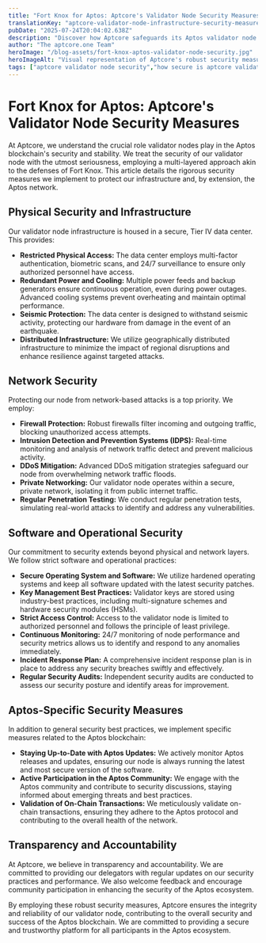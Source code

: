 ```yaml
---
title: "Fort Knox for Aptos: Aptcore's Validator Node Security Measures"
translationKey: "aptcore-validator-node-infrastructure-security-measures"
pubDate: "2025-07-24T20:04:02.638Z"
description: "Discover how Aptcore safeguards its Aptos validator node with Fort Knox-level security. Learn about the robust measures protecting your Aptos assets and ensuring network stability."
author: "The aptcore.one Team"
heroImage: "/blog-assets/fort-knox-aptos-validator-node-security.jpg"
heroImageAlt: "Visual representation of Aptcore's robust security measures protecting its Aptos validator node."
tags: ["aptcore validator node security","how secure is aptcore validator","aptos validator security measures","aptcore security review","best aptos validator security","aptos node security best practices","is aptcore a secure validator"]
---
```


# Fort Knox for Aptos: Aptcore's Validator Node Security Measures

At Aptcore, we understand the crucial role validator nodes play in the Aptos blockchain's security and stability.  We treat the security of our validator node with the utmost seriousness, employing a multi-layered approach akin to the defenses of Fort Knox.  This article details the rigorous security measures we implement to protect our infrastructure and, by extension, the Aptos network.

## Physical Security and Infrastructure

Our validator node infrastructure is housed in a secure, Tier IV data center. This provides:

* **Restricted Physical Access:**  The data center employs multi-factor authentication, biometric scans, and 24/7 surveillance to ensure only authorized personnel have access.
* **Redundant Power and Cooling:**  Multiple power feeds and backup generators ensure continuous operation, even during power outages.  Advanced cooling systems prevent overheating and maintain optimal performance.
* **Seismic Protection:**  The data center is designed to withstand seismic activity, protecting our hardware from damage in the event of an earthquake.
* **Distributed Infrastructure:** We utilize geographically distributed infrastructure to minimize the impact of regional disruptions and enhance resilience against targeted attacks.

## Network Security

Protecting our node from network-based attacks is a top priority.  We employ:

* **Firewall Protection:**  Robust firewalls filter incoming and outgoing traffic, blocking unauthorized access attempts.
* **Intrusion Detection and Prevention Systems (IDPS):**  Real-time monitoring and analysis of network traffic detect and prevent malicious activity.
* **DDoS Mitigation:**  Advanced DDoS mitigation strategies safeguard our node from overwhelming network traffic floods.
* **Private Networking:**  Our validator node operates within a secure, private network, isolating it from public internet traffic.
* **Regular Penetration Testing:**  We conduct regular penetration tests, simulating real-world attacks to identify and address any vulnerabilities.

## Software and Operational Security

Our commitment to security extends beyond physical and network layers.  We follow strict software and operational practices:

* **Secure Operating System and Software:**  We utilize hardened operating systems and keep all software updated with the latest security patches.
* **Key Management Best Practices:**  Validator keys are stored using industry-best practices, including multi-signature schemes and hardware security modules (HSMs).
* **Strict Access Control:**  Access to the validator node is limited to authorized personnel and follows the principle of least privilege.
* **Continuous Monitoring:**  24/7 monitoring of node performance and security metrics allows us to identify and respond to any anomalies immediately.
* **Incident Response Plan:**  A comprehensive incident response plan is in place to address any security breaches swiftly and effectively.
* **Regular Security Audits:** Independent security audits are conducted to assess our security posture and identify areas for improvement.

## Aptos-Specific Security Measures

In addition to general security best practices, we implement specific measures related to the Aptos blockchain:

* **Staying Up-to-Date with Aptos Updates:** We actively monitor Aptos releases and updates, ensuring our node is always running the latest and most secure version of the software.
* **Active Participation in the Aptos Community:** We engage with the Aptos community and contribute to security discussions, staying informed about emerging threats and best practices.
* **Validation of On-Chain Transactions:** We meticulously validate on-chain transactions, ensuring they adhere to the Aptos protocol and contributing to the overall health of the network.

## Transparency and Accountability

At Aptcore, we believe in transparency and accountability. We are committed to providing our delegators with regular updates on our security practices and performance. We also welcome feedback and encourage community participation in enhancing the security of the Aptos ecosystem.


By employing these robust security measures, Aptcore ensures the integrity and reliability of our validator node, contributing to the overall security and success of the Aptos blockchain. We are committed to providing a secure and trustworthy platform for all participants in the Aptos ecosystem.